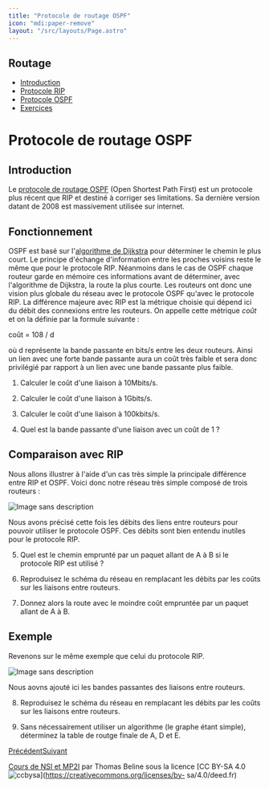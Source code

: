 ```yaml
---
title: "Protocole de routage OSPF"
icon: "mdi:paper-remove"
layout: "/src/layouts/Page.astro"
---
```

 
## Routage

  * [Introduction](.)
  * [Protocole RIP](rip)
  * [Protocole OSPF](ospf)
  * [Exercices](exercices)

# Protocole de routage OSPF

## Introduction

Le [protocole de routage
OSPF](https://fr.wikipedia.org/wiki/Open_Shortest_Path_First) (Open Shortest
Path First) est un protocole plus récent que RIP et destiné à corriger ses
limitations. Sa dernière version datant de 2008 est massivement utilisée sur
internet.

## Fonctionnement

OSPF est basé sur l'[algorithme de
Dijkstra](https://fr.wikipedia.org/wiki/Algorithme_de_Dijkstra) pour
déterminer le chemin le plus court. Le principe d'échange d'information entre
les proches voisins reste le même que pour le protocole RIP. Néanmoins dans le
cas de OSPF chaque routeur garde en mémoire ces informations avant de
déterminer, avec l'algorithme de Dijkstra, la route la plus courte. Les
routeurs ont donc une vision plus globale du réseau avec le protocole OSPF
qu'avec le protocole RIP. La différence majeure avec RIP est la métrique
choisie qui dépend ici du débit des connexions entre les routeurs. On appelle
cette métrique _coût_ et on la définie par la formule suivante :

coût = 108 / d

où d représente la bande passante en bits/s entre les deux routeurs. Ainsi un
lien avec une forte bande passante aura un coût très faible et sera donc
privilégié par rapport à un lien avec une bande passante plus faible.

1. Calculer le coût d'une liaison à 10Mbits/s.

2. Calculer le coût d'une liaison à 1Gbits/s.

3. Calculer le coût d'une liaison à 100kbits/s.

4. Quel est la bande passante d'une liaison avec un coût de 1 ?

## Comparaison avec RIP

Nous allons illustrer à l'aide d'un cas très simple la principale différence
entre RIP et OSPF. Voici donc notre réseau très simple composé de trois
routeurs :

![Image sans description](/cours/reseau2.svg)

Nous avons précisé cette fois les débits des liens entre routeurs pour pouvoir
utiliser le protocole OSPF. Ces débits sont bien entendu inutiles pour le
protocole RIP.

5. Quel est le chemin emprunté par un paquet allant de A à B si le
protocole RIP est utilisé ?

6. Reproduisez le schéma du réseau en remplacant les débits par les coûts
sur les liaisons entre routeurs.

7. Donnez alors la route avec le moindre coût empruntée par un paquet
allant de A à B.

## Exemple

Revenons sur le même exemple que celui du protocole RIP.

![Image sans description](/cours/reseau3.svg)

Nous aovns ajouté ici les bandes passantes des liaisons entre routeurs.

8. Reproduisez le schéma du réseau en remplacant les débits par les coûts
sur les liaisons entre routeurs.

9. Sans nécessairement utiliser un algorithme (le graphe étant simple),
déterminez la table de routge finale de A, D et E.

[Précédent](rip)[Suivant](exercices)

[Cours de NSI et MP2I](https://kxs.fr/cours/) par Thomas Beline sous la
licence [CC BY-SA 4.0
![ccbysa](//cours/ccbysa.svg)](https://creativecommons.org/licenses/by-
sa/4.0/deed.fr)

